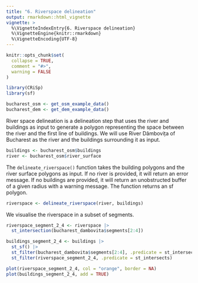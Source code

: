```yaml
---
title: "6. Riverspace delineation"
output: rmarkdown::html_vignette
vignette: >
  %\VignetteIndexEntry{6. Riverspace delineation}
  %\VignetteEngine{knitr::rmarkdown}
  %\VignetteEncoding{UTF-8}
---
```


```r
knitr::opts_chunk$set(
  collapse = TRUE,
  comment = "#>",
  warning = FALSE
)
```

```r
library(CRiSp)
library(sf)

bucharest_osm <- get_osm_example_data()
bucharest_dem <- get_dem_example_data()
```

River space delineation is a delineation step that uses the river and buildings as input to generate a polygon representing the space between the river and the first line of buildings. We will use River Dâmbovița of Bucharest as the river and the buildings surrounding it as input.

```r
buildings <- bucharest_osm$buildings
river <- bucharest_osm$river_surface
```

The `delineate_riverspace()` function takes the building polygons and the river surface polygons as input. If no river is provided, it will return an error message. If no buildings are provided, it will return an unobstructed buffer of a given radius with a warning message. The function returns an sf polygon.

```r
riverspace <- delineate_riverspace(river, buildings)
```

We visualise the riverspace in a subset of segments.

```r
riverspace_segment_2_4 <- riverspace |>
  st_intersection(bucharest_dambovita$segments[2:4])

buildings_segment_2_4 <- buildings |>
  st_sf() |>
  st_filter(bucharest_dambovita$segments[2:4], .predicate = st_intersects) |>
  st_filter(riverspace_segment_2_4, .predicate = st_intersects)

plot(riverspace_segment_2_4, col = "orange", border = NA)
plot(buildings_segment_2_4, add = TRUE)
```
